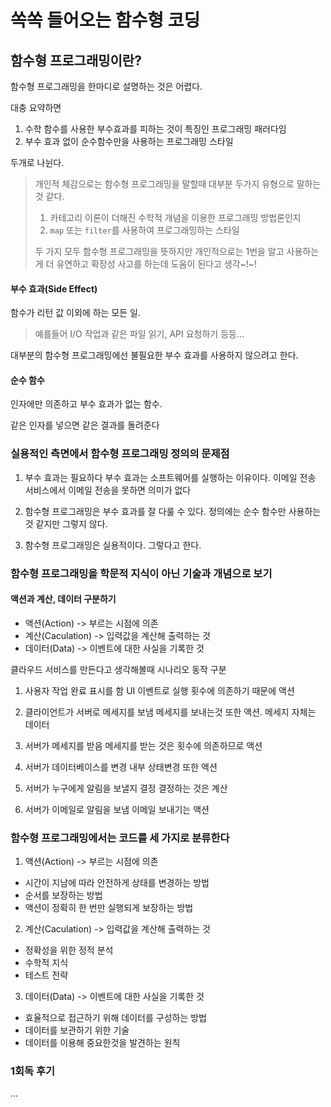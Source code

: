 # 쏙쏙 들어오는 함수형 코딩

## 함수형 프로그래밍이란?

함수형 프로그래밍을 한마디로 설명하는 것은 어렵다.

대충 요약하면 

1. 수학 함수를 사용한 부수효과를 피하는 것이 특징인 프로그래밍 패러다임
2. 부수 효과 없이 순수함수만을 사용하는 프로그래밍 스타일

두개로 나뉜다.




> 개인적 체감으로는 함수형 프로그래밍을 말할때 대부분 두가지 유형으로 말하는것 같다.
> 
> 1. 카테고리 이론이 더해진 수학적 개념을 이용한 프로그래밍 방법론인지
> 2. `map` 또는 `filter`를 사용하여 프로그래밍하는 스타일
> 
> 
> 두 가지 모두 함수형 프로그래밍을 뜻하지만 개인적으로는 1번을 알고 사용하는게
> 더 유연하고 확장성 사고를 하는데 도움이 된다고 생각~!~!



#### 부수 효과(Side Effect)

함수가 리턴 값 이외에 하는 모든 일.

> 예를들어 I/O 작업과 같은 파일 읽기, API 요청하기 등등...

대부분의 함수형 프로그래밍에선 불필요한 부수 효과를 사용하지 않으려고 한다.

#### 순수 함수

인자에만 의존하고 부수 효과가 없는 함수.

같은 인자를 넣으면 같은 결과를 돌려준다


### 실용적인 측면에서 함수형 프로그래밍 정의의 문제점


1. 부수 효과는 필요하다
부수 효과는 소프트웨어를 실행하는 이유이다.
이메일 전송 서비스에서 이메일 전송을 못하면 의미가 없다


2. 함수형 프로그래밍은 부수 효과를 잘 다룰 수 있다.
정의에는 순수 함수만 사용하는것 같지만 그렇지 않다.

3. 함수형 프로그래밍은 실용적이다.
그렇다고 한다.


### 함수형 프로그래밍을 학문적 지식이 아닌 기술과 개념으로 보기

#### 액션과 계산, 데이터 구분하기

- 액션(Action) -> 부르는 시점에 의존
- 계산(Caculation) -> 입력값을 계산해 출력하는 것
- 데이터(Data) -> 이벤트에 대한 사실을 기록한 것



클라우드 서비스를 만든다고 생각해볼때 시나리오 동작 구분

1. 사용자 작업 완료 표시를 함
UI 이벤트로 실행 횟수에 의존하기 때문에 액션

2. 클라이언트가 서버로 메세지를 보냄
메세지를 보내는것 또한 액션. 메세지 자체는 데이터

3. 서버가 메세지를 받음
메세지를 받는 것은 횟수에 의존하므로 액션

4. 서버가 데이터베이스를 변경
내부 상태변경 또한 액션

5. 서버가 누구에게 알림을 보낼지 결정
결정하는 것은 계산

6. 서버가 이메일로 알림을 보냄
이메일 보내기는 액션

### 함수형 프로그래밍에서는 코드를 세 가지로 분류한다

1. 액션(Action) -> 부르는 시점에 의존

- 시간이 지남에 따라 안전하게 상태를 변경하는 방법
- 순서를 보장하는 방법
- 액션이 정확히 한 번만 실행되게 보장하는 방법

2. 계산(Caculation) -> 입력값을 계산해 출력하는 것

- 정확성을 위한 정적 분석
- 수학적 지식
- 테스트 전략

3. 데이터(Data) -> 이벤트에 대한 사실을 기록한 것

- 효율적으로 접근하기 위해 데이터를 구성하는 방법
- 데이터를 보관하기 위한 기술
- 데이터를 이용해 중요한것을 발견하는 원칙



### 1회독 후기

...